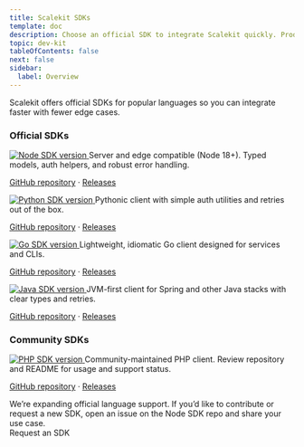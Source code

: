 ```yaml
---
title: Scalekit SDKs
template: doc
description: Choose an official SDK to integrate Scalekit quickly. Production-ready clients with auth helpers, retries, and typed models.
topic: dev-kit
tableOfContents: false
next: false
sidebar:
  label: Overview
---
```




Scalekit offers official SDKs for popular languages so you can integrate faster with fewer edge cases.


<InstallSDK />


### Official SDKs

<CardGrid>
  <Card title="Node.js SDK" icon="node">
    <a href="https://github.com/scalekit-inc/scalekit-sdk-node/releases" target="_blank" rel="noopener" class="sdk-badge">
      <img alt="Node SDK version" loading="lazy" decoding="async" src="https://img.shields.io/github/v/tag/scalekit-inc/scalekit-sdk-node.svg?sort=semver&label=version&style=flat-square&color=brightgreen&labelColor=2f2f2f&cacheSeconds=3600" onerror="this.style.display='none'; this.nextElementSibling.style.display='inline-block'" />
    </a>
    Server and edge compatible (Node 18+). Typed models, auth helpers, and robust error handling.
    <p class="sdk-links"><a href="https://github.com/scalekit-inc/scalekit-sdk-node" target="_blank" rel="noopener">GitHub repository</a> <span class="sdk-dot">·</span> <a href="https://github.com/scalekit-inc/scalekit-sdk-node/releases" target="_blank" rel="noopener">Releases</a></p>
  </Card>
  <Card title="Python SDK" icon="seti:python">
    <a href="https://github.com/scalekit-inc/scalekit-sdk-python/releases" target="_blank" rel="noopener" class="sdk-badge">
      <img alt="Python SDK version" loading="lazy" decoding="async" src="https://img.shields.io/github/v/tag/scalekit-inc/scalekit-sdk-python.svg?sort=semver&label=version&style=flat-square&color=brightgreen&labelColor=2f2f2f&cacheSeconds=3600" onerror="this.style.display='none'; this.nextElementSibling.style.display='inline-block'" />
    </a>
    Pythonic client with simple auth utilities and retries out of the box.
    <p class="sdk-links"><a href="https://github.com/scalekit-inc/scalekit-sdk-python" target="_blank" rel="noopener">GitHub repository</a> <span class="sdk-dot">·</span> <a href="https://github.com/scalekit-inc/scalekit-sdk-python/releases" target="_blank" rel="noopener">Releases</a></p>
  </Card>
  <Card title="Go SDK" icon="seti:go">
    <a href="https://github.com/scalekit-inc/scalekit-sdk-go/releases" target="_blank" rel="noopener" class="sdk-badge">
      <img alt="Go SDK version" loading="lazy" decoding="async" src="https://img.shields.io/github/v/tag/scalekit-inc/scalekit-sdk-go.svg?sort=semver&label=version&style=flat-square&color=brightgreen&labelColor=2f2f2f&cacheSeconds=3600" onerror="this.style.display='none'; this.nextElementSibling.style.display='inline-block'" />
    </a>
    Lightweight, idiomatic Go client designed for services and CLIs.
    <p class="sdk-links"><a href="https://github.com/scalekit-inc/scalekit-sdk-go" target="_blank" rel="noopener">GitHub repository</a> <span class="sdk-dot">·</span> <a href="https://github.com/scalekit-inc/scalekit-sdk-go/releases" target="_blank" rel="noopener">Releases</a></p>
  </Card>
  <Card title="Java SDK" icon="seti:java">
    <a href="https://github.com/scalekit-inc/scalekit-sdk-java/releases" target="_blank" rel="noopener" class="sdk-badge">
      <img alt="Java SDK version" loading="lazy" decoding="async" src="https://img.shields.io/github/v/tag/scalekit-inc/scalekit-sdk-java.svg?sort=semver&label=version&style=flat-square&color=brightgreen&labelColor=2f2f2f&cacheSeconds=3600" onerror="this.style.display='none'; this.nextElementSibling.style.display='inline-block'" />
    </a>
    JVM-first client for Spring and other Java stacks with clear types and retries.
    <p class="sdk-links"><a href="https://github.com/scalekit-inc/scalekit-sdk-java" target="_blank" rel="noopener">GitHub repository</a> <span class="sdk-dot">·</span> <a href="https://github.com/scalekit-inc/scalekit-sdk-java/releases" target="_blank" rel="noopener">Releases</a></p>
  </Card>
</CardGrid>

### Community SDKs

<CardGrid>
  <Card title="PHP SDK" icon="seti:php">
    <a href="https://github.com/pawan1793/scalekit-php-sdk/releases" target="_blank" rel="noopener" class="sdk-badge">
      <img alt="PHP SDK version" loading="lazy" decoding="async" src="https://img.shields.io/github/v/tag/pawan1793/scalekit-php-sdk.svg?sort=semver&label=version&style=flat-square&color=brightgreen&labelColor=2f2f2f&cacheSeconds=3600" onerror="this.style.display='none'; this.nextElementSibling.style.display='inline-block'" />
    </a>
    Community-maintained PHP client. Review repository and README for usage and support status.
    <p class="sdk-links"><a href="https://github.com/pawan1793/scalekit-php-sdk" target="_blank" rel="noopener">GitHub repository</a> <span class="sdk-dot">·</span> <a href="https://github.com/pawan1793/scalekit-php-sdk/releases" target="_blank" rel="noopener">Releases</a></p>
  </Card>

  <Aside type="note" title="Looking for another language?">
  We’re expanding official language support. If you’d like to contribute or request a new SDK, open an issue on the Node SDK repo and share your use case.
  <br />
  <LinkButton href="https://github.com/scalekit-inc/developer-docs/issues" target="_blank" rel="noopener" variant="minimal" icon='jira'>Request an SDK</LinkButton>
</Aside>
</CardGrid>
